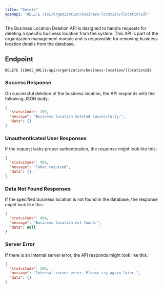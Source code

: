 ---
title: "Delete"
openapi: "DELETE /api/organization/business-location/{locationId}"
---

The Business Location Deletion API is designed to handle requests for deleting a specific business location from the system. This API is part of the organization management module and is responsible for removing business location details from the database.

## Endpoint

`DELETE {{BASE_URL}}/api/organization/business-location/{locationId}`

### Success Response

On successful deletion of the business location, the API responds with the following JSON body:

```json
{
  "statusCode": 200,
  "message": "Business location deleted successfully.",
  "data": {}
}
```

### Unauthenticated User Responses

If the request lacks proper authentication, the response might look like this:

```json
{
  "statusCode": 401,
  "message": "Token required",
  "data": {}
}
```

### Data Not Found Responses

If the specified business location is not found in the database, the response might look like this:

```json
{
  "statusCode": 404,
  "message": "Business location not found.",
  "data": null
}
```

### Server Error

If there is an internal server error, the API responds might look like this:

```json
{
  "statusCode": 500,
  "message": "Internal server error. Please try again later.",
  "data": {}
}
```

